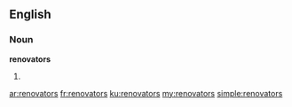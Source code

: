 ==English==

===Noun===
'''renovators'''

# {{plural of|[[renovator]]}}

[[ar:renovators]]
[[fr:renovators]]
[[ku:renovators]]
[[my:renovators]]
[[simple:renovators]]